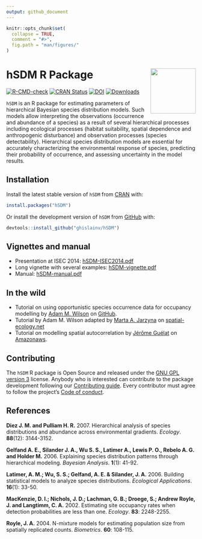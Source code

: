 ```yaml
---
output: github_document
---
```


<!-- README.md is generated from README.Rmd. Please edit that file -->

```r
knitr::opts_chunk$set(
  collapse = TRUE,
  comment = "#>",
  fig.path = "man/figures/"
)
```

# hSDM R Package <img src="man/figures/logo.png" align="right" alt="" width="120" />

[![R-CMD-check](https://github.com/ghislainv/hSDM/workflows/R-CMD-check/badge.svg)](https://github.com/ghislainv/hSDM/actions/workflows/check-standard.yaml)
[![CRAN Status](https://www.r-pkg.org/badges/version/hSDM)](https://cran.r-project.org/package=hSDM)
[![DOI](https://zenodo.org/badge/DOI/10.5281/zenodo.594920.svg)](https://doi.org/10.5281/zenodo.594920)
[![Downloads](https://cranlogs.r-pkg.org/badges/grand-total/hSDM)](https://cran.r-project.org/package=hSDM)

`hSDM` is an R package for estimating parameters of hierarchical Bayesian species distribution models. Such models allow interpreting the observations (occurrence and abundance of a species) as a result of several hierarchical processes including ecological processes (habitat suitability, spatial dependence and anthropogenic disturbance) and observation processes (species detectability). Hierarchical species distribution models are essential for accurately characterizing the environmental response of species, predicting their probability of occurrence, and assessing uncertainty in the model results.

## Installation

Install the latest stable version of `hSDM` from [CRAN](https://cran.r-project.org/) with:

```r
install.packages("hSDM")
```

Or install the development version of `hSDM` from [GitHub](https://github.com/ghislainv/hSDM) with:

```r
devtools::install_github("ghislainv/hSDM")
```

## Vignettes and manual

- Presentation at ISEC 2014: [hSDM-ISEC2014.pdf](https://bioscenemada.cirad.fr/FileTransfer/hSDM-ISEC2014.pdf)
- Long vignette with several examples: [hSDM-vignette.pdf](https://bioscenemada.cirad.fr/FileTransfer/hSDM-vignette.pdf)
- Manual: [hSDM-manual.pdf](https://CRAN.R-project.org/package=hSDM/hSDM.pdf)

## In the wild

- Tutorial on using opportunistic species occurrence data for occupancy modelling by [Adam M. Wilson](https://github.com/adammwilson) on [GitHub](https://github.com/adammwilson/hSDM_Tutorial/blob/master/hSDM_Tutorial.md).
- Tutorial by Adam M. Wilson adapted by [Marta A. Jarzyna](https://www.majarzyna.com/) on [spatial-ecology.net](http://spatial-ecology.net/dokuwiki/doku.php?id=wiki:spdistr2)
- Tutorial on modelling spatial autocorrelation by [Jérôme Guélat](https://www.random-nature.net) on [Amazonaws](https://rstudio-pubs-static.s3.amazonaws.com/9687_cc323b60e5d542449563ff1142163f05.html).

## Contributing

The `hSDM` R package is Open Source and released under the [GNU GPL version 3](https://www.gnu.org/licenses/gpl-3.0.en.html) license. Anybody who is interested can contribute to the package development following our [Contributing guide](CONTRIBUTING.html). Every contributor must agree to follow the project's [Code of conduct](CODE_OF_CONDUCT.html).

## References

**Diez J. M. and Pulliam H. R.** 2007. Hierarchical analysis of species distributions and abundance across environmental gradients. _Ecology_. **88**(12): 3144-3152.

**Gelfand A. E., Silander J. A., Wu S. S., Latimer A., Lewis P. O., Rebelo A. G. and Holder M.** 2006. Explaining species distribution patterns through hierarchical modeling. _Bayesian Analysis_. **1**(1): 41-92.

**Latimer, A. M.; Wu, S. S.; Gelfand, A. E. & Silander, J. A.** 2006. Building statistical models to analyze species distributions. _Ecological Applications_. **16**(1): 33-50.

**MacKenzie, D. I.; Nichols, J. D.; Lachman, G. B.; Droege, S.; Andrew Royle, J. and Langtimm, C. A.** 2002. Estimating site occupancy rates when detection probabilities are less than one. _Ecology_. **83**: 2248-2255.

**Royle, J. A.** 2004. N-mixture models for estimating population size from spatially replicated counts. _Biometrics_. **60**: 108-115.
